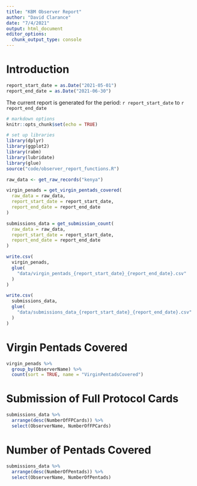 ```yaml
---
title: "KBM Observer Report"
author: "David Clarance"
date: "7/4/2021"
output: html_document
editor_options: 
  chunk_output_type: console
---
```



# Introduction

```r
report_start_date = as.Date("2021-05-01")
report_end_date = as.Date("2021-06-30")
```

The current report is generated for the period: `r report_start_date` to `r report_end_date`


```r
# markdown options
knitr::opts_chunk$set(echo = TRUE)

# set up libraries
library(dplyr)
library(ggplot2)
library(rabm)
library(lubridate)
library(glue)
source("code/observer_report_functions.R")

raw_data <- get_raw_records("kenya")

virgin_penads = get_virgin_pentads_covered(
  raw_data = raw_data,
  report_start_date = report_start_date,
  report_end_date = report_end_date
)

submissions_data = get_submission_count(
  raw_data = raw_data,
  report_start_date = report_start_date,
  report_end_date = report_end_date
)

write.csv(
  virgin_penads,
  glue(
    "data/virgin_pentads_{report_start_date}_{report_end_date}.csv"
  )
)

write.csv(
  submissions_data,
  glue(
    "data/submissions_data_{report_start_date}_{report_end_date}.csv"
  )
)
```


# Virgin Pentads Covered


```r

virgin_penads %>% 
  group_by(ObserverName) %>% 
  count(sort = TRUE, name = "VirginPentadsCovered")

```


# Submission of Full Protocol Cards

```r
submissions_data %>% 
  arrange(desc(NumberOfFPCards)) %>% 
  select(ObserverName, NumberOfFPCards)
```


# Number of Pentads Covered

```r
submissions_data %>% 
  arrange(desc(NumberOfPentads)) %>% 
  select(ObserverName, NumberOfPentads)
```

